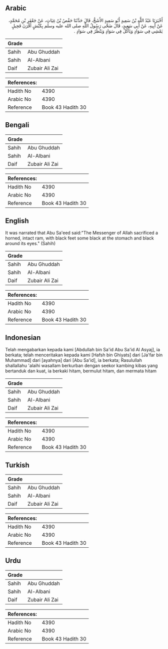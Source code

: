 ## Arabic


<div dir="rtl" lang="ar" style={{fontSize:'larger',backgroundColor:'#f8f9fa',padding:20}}>
أَخْبَرَنَا عَبْدُ اللَّهِ بْنُ سَعِيدٍ أَبُو سَعِيدٍ الأَشَجُّ، قَالَ حَدَّثَنَا حَفْصُ بْنُ غِيَاثٍ، عَنْ جَعْفَرِ بْنِ مُحَمَّدٍ، عَنْ أَبِيهِ، عَنْ أَبِي سَعِيدٍ، قَالَ ضَحَّى رَسُولُ اللَّهِ صلى الله عليه وسلم بِكَبْشٍ أَقْرَنَ فَحِيلٍ يَمْشِي فِي سَوَادٍ وَيَأْكُلُ فِي سَوَادٍ وَيَنْظُرُ فِي سَوَادٍ ‏.‏
</div>
<div style={{backgroundColor:'#f8f9fa',padding:20, marginBottom: 10}}><table> <thead> <tr> <th>Grade</th> <th></th> </tr> </thead> <tbody> <tr><td>Sahih</td><td>Abu Ghuddah</td></tr><tr><td>Sahih</td><td>Al-Albani</td></tr><tr><td>Daif</td><td>Zubair Ali Zai</td></tr></tbody></table><table> <thead> <tr> <th>References:</th> <th></th> </tr> </thead> <tbody><tr><td>Hadith No</td><td>4390</td></tr><tr><td>Arabic No</td><td>4390</td></tr><tr><td>Reference</td><td>Book 43 Hadith 30</td></tr></tbody></table></div>

## Bengali


<div dir="ltr" lang="bn" style={{fontSize:'larger',backgroundColor:'#f8f9fa',padding:20}}>

</div>
<div style={{backgroundColor:'#f8f9fa',padding:20, marginBottom: 10}}><table> <thead> <tr> <th>Grade</th> <th></th> </tr> </thead> <tbody> <tr><td>Sahih</td><td>Abu Ghuddah</td></tr><tr><td>Sahih</td><td>Al-Albani</td></tr><tr><td>Daif</td><td>Zubair Ali Zai</td></tr></tbody></table><table> <thead> <tr> <th>References:</th> <th></th> </tr> </thead> <tbody><tr><td>Hadith No</td><td>4390</td></tr><tr><td>Arabic No</td><td>4390</td></tr><tr><td>Reference</td><td>Book 43 Hadith 30</td></tr></tbody></table></div>

## English


<div dir="ltr" lang="en" style={{fontSize:'larger',backgroundColor:'#f8f9fa',padding:20}}>
It was narrated that Abu Sa'eed said:"The Messenger of Allah sacrificed a horned, intact ram, with black feet some black at the stomach and black around its eyes." (Sahih)
</div>
<div style={{backgroundColor:'#f8f9fa',padding:20, marginBottom: 10}}><table> <thead> <tr> <th>Grade</th> <th></th> </tr> </thead> <tbody> <tr><td>Sahih</td><td>Abu Ghuddah</td></tr><tr><td>Sahih</td><td>Al-Albani</td></tr><tr><td>Daif</td><td>Zubair Ali Zai</td></tr></tbody></table><table> <thead> <tr> <th>References:</th> <th></th> </tr> </thead> <tbody><tr><td>Hadith No</td><td>4390</td></tr><tr><td>Arabic No</td><td>4390</td></tr><tr><td>Reference</td><td>Book 43 Hadith 30</td></tr></tbody></table></div>

## Indonesian


<div dir="ltr" lang="id" style={{fontSize:'larger',backgroundColor:'#f8f9fa',padding:20}}>
Telah mengabarkan kepada kami [Abdullah bin Sa'id Abu Sa'id Al Asyaj], ia berkata; telah menceritakan kepada kami [Hafsh bin Ghiyats] dari [Ja'far bin Muhammad] dari [ayahnya] dari [Abu Sa'id], ia berkata; Rasulullah shallallahu 'alaihi wasallam berkurban dengan seekor kambing kibas yang bertanduk dan kuat, ia berkaki hitam, bermulut hitam, dan mermata hitam
</div>
<div style={{backgroundColor:'#f8f9fa',padding:20, marginBottom: 10}}><table> <thead> <tr> <th>Grade</th> <th></th> </tr> </thead> <tbody> <tr><td>Sahih</td><td>Abu Ghuddah</td></tr><tr><td>Sahih</td><td>Al-Albani</td></tr><tr><td>Daif</td><td>Zubair Ali Zai</td></tr></tbody></table><table> <thead> <tr> <th>References:</th> <th></th> </tr> </thead> <tbody><tr><td>Hadith No</td><td>4390</td></tr><tr><td>Arabic No</td><td>4390</td></tr><tr><td>Reference</td><td>Book 43 Hadith 30</td></tr></tbody></table></div>

## Turkish


<div dir="ltr" lang="tr" style={{fontSize:'larger',backgroundColor:'#f8f9fa',padding:20}}>

</div>
<div style={{backgroundColor:'#f8f9fa',padding:20, marginBottom: 10}}><table> <thead> <tr> <th>Grade</th> <th></th> </tr> </thead> <tbody> <tr><td>Sahih</td><td>Abu Ghuddah</td></tr><tr><td>Sahih</td><td>Al-Albani</td></tr><tr><td>Daif</td><td>Zubair Ali Zai</td></tr></tbody></table><table> <thead> <tr> <th>References:</th> <th></th> </tr> </thead> <tbody><tr><td>Hadith No</td><td>4390</td></tr><tr><td>Arabic No</td><td>4390</td></tr><tr><td>Reference</td><td>Book 43 Hadith 30</td></tr></tbody></table></div>

## Urdu


<div dir="rtl" lang="ur" style={{fontSize:'larger',backgroundColor:'#f8f9fa',padding:20}}>

</div>
<div style={{backgroundColor:'#f8f9fa',padding:20, marginBottom: 10}}><table> <thead> <tr> <th>Grade</th> <th></th> </tr> </thead> <tbody> <tr><td>Sahih</td><td>Abu Ghuddah</td></tr><tr><td>Sahih</td><td>Al-Albani</td></tr><tr><td>Daif</td><td>Zubair Ali Zai</td></tr></tbody></table><table> <thead> <tr> <th>References:</th> <th></th> </tr> </thead> <tbody><tr><td>Hadith No</td><td>4390</td></tr><tr><td>Arabic No</td><td>4390</td></tr><tr><td>Reference</td><td>Book 43 Hadith 30</td></tr></tbody></table></div>
